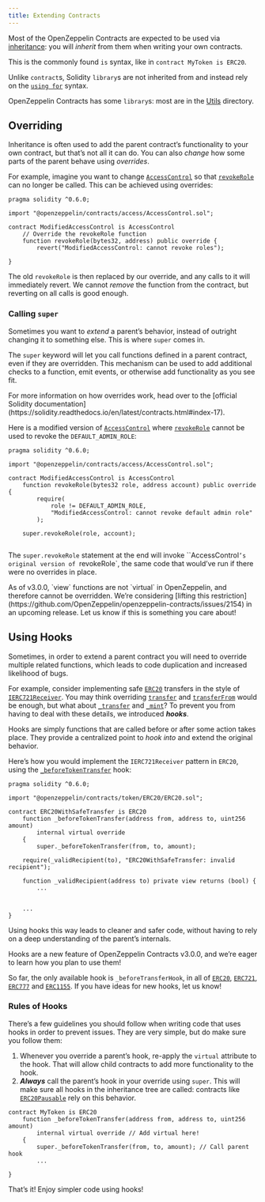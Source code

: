 ```yaml
---
title: Extending Contracts
---
```


Most of the OpenZeppelin Contracts are expected to be used via [inheritance](https://solidity.readthedocs.io/en/latest/contracts.html#inheritance): you will _inherit_ from them when writing your own contracts.

This is the commonly found `is` syntax, like in `contract MyToken is ERC20`.



Unlike ``contract``s, Solidity ``library``s are not inherited from and instead rely on the [`using for`](https://solidity.readthedocs.io/en/latest/contracts.html#using-for) syntax.

OpenZeppelin Contracts has some ``library``s: most are in the [Utils](/contracts/3.x/api/utils) directory.


## Overriding

Inheritance is often used to add the parent contract’s functionality to your own contract, but that’s not all it can do. You can also _change_ how some parts of the parent behave using _overrides_.

For example, imagine you want to change [`AccessControl`](/contracts/3.x/api/access#AccessControl) so that [`revokeRole`](/contracts/3.x/api/access#AccessControl-revokeRole-bytes32-address-) can no longer be called. This can be achieved using overrides:

```solidity
pragma solidity ^0.6.0;

import "@openzeppelin/contracts/access/AccessControl.sol";

contract ModifiedAccessControl is AccessControl
    // Override the revokeRole function
    function revokeRole(bytes32, address) public override {
        revert("ModifiedAccessControl: cannot revoke roles");

}
```

The old `revokeRole` is then replaced by our override, and any calls to it will immediately revert. We cannot _remove_ the function from the contract, but reverting on all calls is good enough.

### Calling `super`

Sometimes you want to _extend_ a parent’s behavior, instead of outright changing it to something else. This is where `super` comes in.

The `super` keyword will let you call functions defined in a parent contract, even if they are overridden. This mechanism can be used to add additional checks to a function, emit events, or otherwise add functionality as you see fit.

<Callout>
For more information on how overrides work, head over to the [official Solidity documentation](https://solidity.readthedocs.io/en/latest/contracts.html#index-17).
</Callout>

Here is a modified version of [`AccessControl`](/contracts/3.x/api/access#AccessControl) where [`revokeRole`](/contracts/3.x/api/access#AccessControl-revokeRole-bytes32-address-) cannot be used to revoke the `DEFAULT_ADMIN_ROLE`:

```solidity
pragma solidity ^0.6.0;

import "@openzeppelin/contracts/access/AccessControl.sol";

contract ModifiedAccessControl is AccessControl
    function revokeRole(bytes32 role, address account) public override {
        require(
            role != DEFAULT_ADMIN_ROLE,
            "ModifiedAccessControl: cannot revoke default admin role"
        );

    super.revokeRole(role, account);


```

The `super.revokeRole` statement at the end will invoke ``AccessControl`’s original version of `revokeRole`, the same code that would’ve run if there were no overrides in place.

<Callout>
As of v3.0.0, `view` functions are not `virtual` in OpenZeppelin, and therefore cannot be overridden. We’re considering [lifting this restriction](https://github.com/OpenZeppelin/openzeppelin-contracts/issues/2154) in an upcoming release. Let us know if this is something you care about!
</Callout>

## Using Hooks

Sometimes, in order to extend a parent contract you will need to override multiple related functions, which leads to code duplication and increased likelihood of bugs.

For example, consider implementing safe [`ERC20`](/contracts/3.x/api/token/ERC20#ERC20) transfers in the style of [`IERC721Receiver`](/contracts/3.x/api/token/ERC721#IERC721Receiver). You may think overriding [`transfer`](/contracts/3.x/api/token/ERC20#ERC20-transfer-address-uint256-) and [`transferFrom`](/contracts/3.x/api/token/ERC20#ERC20-transferFrom-address-address-uint256-) would be enough, but what about  [`_transfer`](/contracts/3.x/api/token/ERC20#ERC20-_transfer-address-address-uint256-) and [`_mint`](/contracts/3.x/api/token/ERC20#ERC20-_mint-address-uint256-)? To prevent you from having to deal with these details, we introduced ***hooks***.

Hooks are simply functions that are called before or after some action takes place. They provide a centralized point to _hook into_ and extend the original behavior.

Here’s how you would implement the `IERC721Receiver` pattern in `ERC20`, using the [`_beforeTokenTransfer`](/contracts/3.x/api/token/ERC20#ERC20-_beforeTokenTransfer-address-address-uint256-) hook:

```solidity
pragma solidity ^0.6.0;

import "@openzeppelin/contracts/token/ERC20/ERC20.sol";

contract ERC20WithSafeTransfer is ERC20
    function _beforeTokenTransfer(address from, address to, uint256 amount)
        internal virtual override
    {
        super._beforeTokenTransfer(from, to, amount);

    require(_validRecipient(to), "ERC20WithSafeTransfer: invalid recipient");

    function _validRecipient(address to) private view returns (bool) {
        ...


    ...
}
```

Using hooks this way leads to cleaner and safer code, without having to rely on a deep understanding of the parent’s internals.



Hooks are a new feature of OpenZeppelin Contracts v3.0.0, and we’re eager to learn how you plan to use them!

So far, the only available hook is `_beforeTransferHook`, in all of [`ERC20`](/contracts/3.x/api/token/ERC20#ERC20-_beforeTokenTransfer-address-address-uint256-), [`ERC721`](/contracts/3.x/api/token/ERC721#ERC721-_beforeTokenTransfer-address-address-uint256-), [`ERC777`](/contracts/3.x/api/token/ERC777#ERC777-_beforeTokenTransfer-address-address-address-uint256-) and [`ERC1155`](/contracts/3.x/api/token/ERC1155#ERC1155-_beforeTokenTransfer-address-address-address-uint256---uint256---bytes-). If you have ideas for new hooks, let us know!


### Rules of Hooks

There’s a few guidelines you should follow when writing code that uses hooks in order to prevent issues. They are very simple, but do make sure you follow them:

1. Whenever you override a parent’s hook, re-apply the `virtual` attribute to the hook. That will allow child contracts to add more functionality to the hook.
2. ***Always*** call the parent’s hook in your override using `super`. This will make sure all hooks in the inheritance tree are called: contracts like [`ERC20Pausable`](/contracts/3.x/api/token/ERC20#ERC20Pausable) rely on this behavior.

```solidity
contract MyToken is ERC20
    function _beforeTokenTransfer(address from, address to, uint256 amount)
        internal virtual override // Add virtual here!
    {
        super._beforeTokenTransfer(from, to, amount); // Call parent hook
        ...

}
```
That’s it! Enjoy simpler code using hooks!
